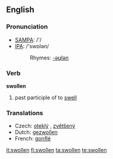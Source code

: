 ==English==

===Pronunciation===
*[[w:SAMPA|SAMPA]]: /'/
*[[w:IPA|IPA]]: /'swɒlən/
*:Rhymes: [[Rhymes:English:-əʊlən|-əʊlən]]

===Verb===
'''swollen'''

# past participle of to [[swell]]

===Translations===
*Czech: [[oteklý]] {{m}}, [[zvětšený]] {{m}}
*Dutch: [[gezwollen]]
*French: [[gonflé]]

[[it:swollen]]
[[fi:swollen]]
[[ta:swollen]]
[[te:swollen]]